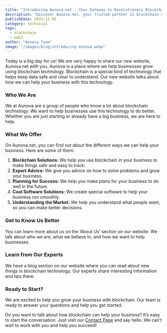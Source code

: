 ```yaml
---
title: "Introducing Aunova.net - Your Gateway to Revolutionary Blockchain Solutions"
description: "Discover Aunova.net, your trusted partner in blockchain consultancy and solutions. Embark on a journey of innovation and strategic growth today!"
publishDate: 2023-11-03
category: technical
tags:
  - blockchain
  - web3
author: "Aunova Team"
image: "/images/blog/introducing-aunova.webp"
---
```


Today is a big day for us! We are very happy to share our new website, Aunova.net with you. Aunova is a place where we help businesses grow using blockchain technology. Blockchain is a special kind of technology that helps keep data safe and clear to understand. Our new website talks about how we can help your business with this technology.

### Who We Are

We at Aunova are a group of people who know a lot about blockchain technology. We want to help businesses use this technology to do better. Whether you are just starting or already have a big business, we are here to help.

### What We Offer

On Aunova.net, you can find out about the different ways we can help your business. Here are some of them:

1. **Blockchain Solutions:** We help you use blockchain in your business to make things safe and easy to track.
2. **Expert Advice:** We give you advice on how to solve problems and grow your business.
3. **Planning for Success:** We help you make plans for your business to do well in the future.
4. **Cool Software Solutions:** We create special software to help your business run smoothly.
5. **Understanding the Market:** We help you understand what people want, so you can make better decisions.

### Get to Know Us Better

You can learn more about us on the ‘About Us’ section on our website. We talk about who we are, what we believe in, and how we want to help businesses.

### Learn from Our Experts

We have a blog section on our website where you can read about new things in blockchain technology. Our experts share interesting information and tips there.

### Ready to Start?

We are excited to help you grow your business with blockchain. Our team is ready to answer your questions and help you get started.

Do you want to talk about how blockchain can help your business? It’s easy to start the conversation. Just visit our [Contact Page](/contact) and say hello. We can’t wait to work with you and help you succeed!
